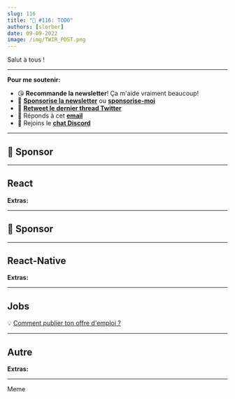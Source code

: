 ```yaml
---
slug: 116
title: "📨 #116: TODO"
authors: [slorber]
date: 09-09-2022
image: /img/TWIR_POST.png
---
```


Salut à tous !

<!-- intro TODO -->

<!-- truncate -->

---

**Pour me soutenir:**

- 😘 **Recommande la newsletter**! Ça m'aide vraiment beaucoup!
- 💸 [**Sponsorise la newsletter**](https://thisweekinreact.com/fr/sponsor) ou [**sponsorise-moi**](https://github.com/sponsors/slorber)
- 🧵 [**Retweet le dernier thread Twitter**](https://slo.im/thread)
- 📨 Réponds à cet [**email**](mailto:sebastien@thisweekinreact.com)
- 💬 Rejoins le [**chat Discord**](https://thisweekinreact.com/discord)

<SubscribeFormEmbed />

---

## 💸 Sponsor

---

## React

**Extras:**

---

## 💸 Sponsor

---

## React-Native

**Extras:**

<SubscribeFormEmbed />

---

## Jobs

💡 [Comment publier ton offre d'emploi ?](https://thisweekinreact.com/fr/sponsor)

---

## Autre

**Extras:**

---

<SubscribeFormEmbed />

Meme

